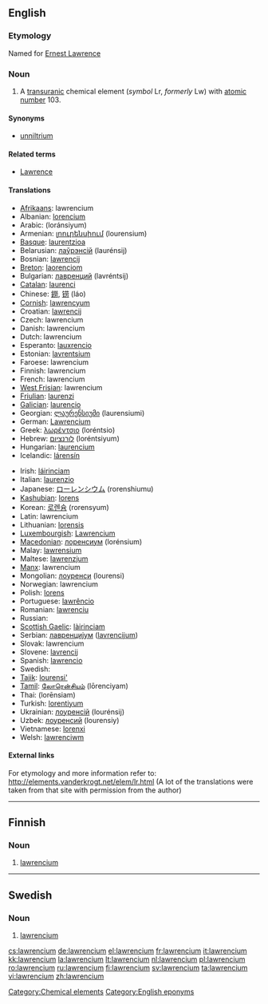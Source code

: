 {{also|Lawrencium}}
==English==
{{elements|Lr|nobelium|No|rutherfordium|Rf}}

===Etymology===
Named for [[w:Ernest Lawrence|Ernest Lawrence]]

===Noun===
{{en-noun|-}}
{{wikipedia}}

# A [[transuranic]] chemical element (''symbol'' Lr, ''formerly'' Lw) with [[atomic number]] 103.

====Synonyms====
* [[unniltrium]]

====Related terms====
* [[w:Ernest Lawrence|Lawrence]]

====Translations====
{{top}}
* [[Afrikaans]]: lawrencium
* Albanian: [[lorencium]]
* Arabic: {{Arab|[[لورنسيوم]]}} (loránsiyum) {{m}}
* Armenian: [[լոուրենսիում]] (lourensium)
* [[Basque]]: [[laurentzioa]]
* Belarusian: [[лаўрэнсiй]] (laurénsij) {{m}}
* Bosnian: [[lawrencij]]
* [[Breton]]: [[laorenciom]]
* Bulgarian: [[лавренций]] (lavréntsij) {{m}}
* [[Catalan]]: [[laurenci]]
* Chinese: [[鐒]], [[铹]] (láo)
* [[Cornish]]: [[lawrencyum]]
* Croatian: [[lawrencij]]
* Czech: lawrencium
* Danish: lawrencium
* Dutch: lawrencium {{n}}
* Esperanto: [[lauxrencio]]
* Estonian: [[lavrentsium]]
* Faroese: lawrencium
* Finnish: lawrencium
* French: lawrencium {{m}}
* [[West Frisian]]: lawrencium
* [[Friulian]]: [[laurenzi]]
* [[Galician]]: [[laurencio]]
* Georgian: [[ლაურენსიუმი]] (laurensiumi)
* German: [[Lawrencium]] {{n}}
* Greek: [[λωρέντσιο]] (loréntsio) {{n}}
* Hebrew: [[לורנציום]] (loréntsiyum)
* Hungarian: [[laurencium]]
* Icelandic: [[lárensín]]
{{mid}}
* Irish: [[láirinciam]]
* Italian: [[laurenzio]] {{m}}
* Japanese: [[ローレンシウム]] (rorenshiumu)
* [[Kashubian]]: [[lorens]]
* Korean: [[로렌슘]] (rorensyum)
* Latin: lawrencium
* Lithuanian: [[lorensis]]
* [[Luxembourgish]]: [[Lawrencium]]
* [[Macedonian]]: [[лоренсиум]] (lorénsium) {{m}}
* Malay: [[lawrensium]]
* Maltese: [[lawrenzjum]]
* [[Manx]]: lawrencium
* Mongolian: [[лоуренси]] (lourensi)
* Norwegian: lawrencium
* Polish: [[lorens]] {{m}}
* Portuguese: [[lawrêncio]] {{m}}
* Romanian: [[lawrenciu]] {{n}}
* Russian: {{t|ru|лоуренсий|tr=lourénsij|m}}
* [[Scottish Gaelic]]: [[làirinciam]]
* Serbian: [[лавренциjум]] ([[lavrencijum]]) {{m}}
* Slovak: lawrencium
* Slovene: [[lavrencij]]
* Spanish: [[lawrencio]] {{m}}
* Swedish: {{t|sv|lawrencium|n}}
* [[Tajik]]: [[lourensi']]
* [[Tamil]]: [[லோரென்சியம்]] (lōrenciyam)
* Thai: {{Thai|[[ลอร์เรนเซียม]]}} (lorēnsiam)
* Turkish: [[lorentiyum]]
* Ukrainian: [[лоуренсiй]] (lourénsij) {{m}}
* Uzbek: [[лоуренсий]] (lourensiy)
* Vietnamese: [[lorenxi]]
* Welsh: [[lawrenciwm]]
{{bottom}}

====External links====
For etymology and more information refer to:
http://elements.vanderkrogt.net/elem/lr.html
(A lot of the translations were taken from that site with permission from the author)

<!--SOED-->

[[Category:Chemical elements]]
[[Category:English eponyms]]

----

==Finnish==
{{wikipedia|lang=fi}}

===Noun===
{{fi-noun}}

# {{element|lang=fi}} [[#English|lawrencium]]

----

==Swedish==
{{wikipedia|lang=sv}}

===Noun===
{{infl|sv|noun|g=n}}
{{sv-noun-unc-n|2=lawrenciumet}}

# {{context|chemical element|lang=sv}} [[#English|lawrencium]]

[[cs:lawrencium]]
[[de:lawrencium]]
[[el:lawrencium]]
[[fr:lawrencium]]
[[it:lawrencium]]
[[kk:lawrencium]]
[[la:lawrencium]]
[[lt:lawrencium]]
[[nl:lawrencium]]
[[pl:lawrencium]]
[[ro:lawrencium]]
[[ru:lawrencium]]
[[fi:lawrencium]]
[[sv:lawrencium]]
[[ta:lawrencium]]
[[vi:lawrencium]]
[[zh:lawrencium]]